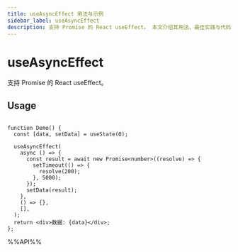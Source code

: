 ```yaml
---
title: useAsyncEffect 用法与示例
sidebar_label: useAsyncEffect
description: 支持 Promise 的 React useEffect。 本文介绍其用法、最佳实践与代码示例。
---
```

# useAsyncEffect

支持 Promise 的 React useEffect。


## Usage

```tsx live

function Demo() {
  const [data, setData] = useState(0);

  useAsyncEffect(
    async () => {
      const result = await new Promise<number>((resolve) => {
        setTimeout(() => {
          resolve(200);
        }, 5000);
      });
      setData(result);
    },
    () => {},
    [],
  );
  return <div>数据: {data}</div>;
};

```

%%API%%